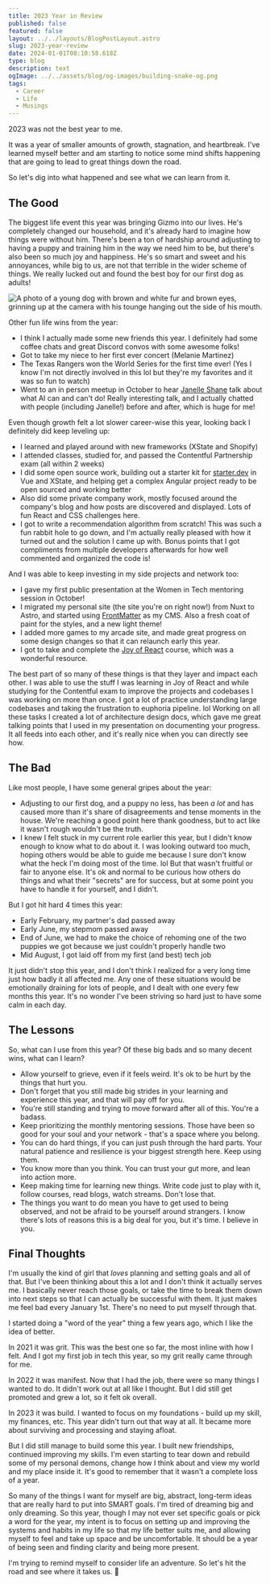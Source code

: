 ```yaml
---
title: 2023 Year in Review
published: false
featured: false
layout: ../../layouts/BlogPostLayout.astro
slug: 2023-year-review
date: 2024-01-01T08:10:58.618Z
type: blog
description: text
ogImage: ../../assets/blog/og-images/building-snake-og.png
tags:
  - Career
  - Life
  - Musings
---
```


2023 was not the best year to me.

It was a year of smaller amounts of growth, stagnation, and heartbreak. I've learned myself better and am starting to notice some mind shifts happening that are going to lead to great things down the road. 

So let's dig into what happened and see what we can learn from it.

## The Good

The biggest life event this year was bringing Gizmo into our lives. He's completely changed our household, and it's already hard to imagine how things were without him. There's been a ton of hardship around adjusting to having a puppy and training him in the way we need him to be, but there's also been so much joy and happiness. He's so smart and sweet and his annoyances, while big to us, are not that terrible in the wider scheme of things. We really lucked out and found the best boy for our first dog as adults!

![A photo of a young dog with brown and white fur and brown eyes, grinning up at the camera with his tounge hanging out the side of his mouth.](../../assets/blog/gizmo.JPG)

Other fun life wins from the year:

- I think I actually made some new friends this year. I definitely had some coffee chats and great Discord convos with some awesome folks! 
- Got to take my niece to her first ever concert (Melanie Martinez)
- The Texas Rangers won the World Series for the first time ever! (Yes I know I'm not directly involved in this lol but they're my favorites and it was so fun to watch)
- Went to an in person meetup in October to hear [Janelle Shane](https://twitter.com/JanelleCShane) talk about what AI can and can't do! Really interesting talk, and I actually chatted with people (including Janelle!) before and after, which is huge for me!

Even though growth felt a lot slower career-wise this year, looking back I definitely did keep leveling up:

- I learned and played around with new frameworks (XState and Shopify)
- I attended classes, studied for, and passed the Contentful Partnership exam (all within 2 weeks)
- I did some open source work, building out a starter kit for [starter.dev](https://starter.dev) in Vue and XState, and helping get a complex Angular project ready to be open sourced and working better
- Also did some private company work, mostly focused around the company's blog and how posts are discovered and displayed. Lots of fun React and CSS challenges here.
- I got to write a recommendation algorithm from scratch! This was such a fun rabbit hole to go down, and I'm actually really pleased with how it turned out and the solution I came up with. Bonus points that I got compliments from multiple developers afterwards for how well commented and organized the code is!

And I was able to keep investing in my side projects and network too:

- I gave my first public presentation at the Women in Tech mentoring session in October!
- I migrated my personal site (the site you're on right now!) from Nuxt to Astro, and started using [FrontMatter](https://frontmatter.codes/) as my CMS. Also a fresh coat of paint for the styles, and a new light theme!
- I added more games to my arcade site, and made great progress on some design changes so that it can relaunch early this year.
- I got to take and complete the [Joy of React](https://www.joyofreact.com/) course, which was a wonderful resource.

The best part of so many of these things is that they layer and impact each other. I was able to use the stuff I was learning in Joy of React and while studying for the Contentful exam to improve the projects and codebases I was working on more than once. I got a lot of practice understanding large codebases and taking the frustration to euphoria pipeline. lol Working on all these tasks I created a lot of architecture design docs, which gave me great talking points that I used in my presentation on documenting your progress. It all feeds into each other, and it's really nice when you can directly see how.

## The Bad 

Like most people, I have some general gripes about the year:

- Adjusting to our first dog, and a puppy no less, has been *a lot* and has caused more than it's share of disagreements and tense moments in the house. We're reaching a good point here thank goodness, but to act like it wasn't rough wouldn't be the truth.
- I knew I felt stuck in my current role earlier this year, but I didn't know enough to know what to do about it. I was looking outward too much, hoping others would be able to guide me because I sure don't know what the heck I'm doing most of the time. lol But that wasn't fruitful or fair to anyone else. It's ok and normal to be curious how others do things and what their "secrets" are for success, but at some point you have to handle it for yourself, and I didn't.

But I got hit hard 4 times this year:

- Early February, my partner's dad passed away
- Early June, my stepmom passed away
- End of June, we had to make the choice of rehoming one of the two puppies we got because we just couldn't properly handle two
- Mid August, I got laid off from my first (and best) tech job

It just didn't stop this year, and I don't think I realized for a very long time just how badly it all affected me. Any one of these situations would be emotionally draining for lots of people, and I dealt with one every few months this year. It's no wonder I've been striving so hard just to have some calm in each day. 

## The Lessons

So, what can I use from this year? Of these big bads and so many decent wins, what can I learn? 

- Allow yourself to grieve, even if it feels weird. It's ok to be hurt by the things that hurt you.
- Don't forget that you still made big strides in your learning and experience this year, and that will pay off for you.
- You're still standing and trying to move forward after all of this. You're a badass. 
- Keep prioritizing the monthly mentoring sessions. Those have been so good for your soul and your network - that's a space where you belong.
- You can do hard things, if you can just push through the hard parts. Your natural patience and resilience is your biggest strength here. Keep using them.
- You know more than you think. You can trust your gut more, and lean into action more.
- Keep making time for learning new things. Write code just to play with it, follow courses, read blogs, watch streams. Don't lose that.
- The things you want to do mean you have to get used to being observed, and not be afraid to be yourself around strangers. I know there's lots of reasons this is a big deal for you, but it's time. I believe in you. 

## Final Thoughts

I'm usually the kind of girl that *loves* planning and setting goals and all of that. But I've been thinking about this a lot and I don't think it actually serves me. I basically never reach those goals, or take the time to break them down into next steps so that I can actually be successful with them. It just makes me feel bad every January 1st. There's no need to put myself through that.

I started doing a "word of the year" thing a few years ago, which I like the idea of better.

In 2021 it was grit. This was the best one so far, the most inline with how I felt. And I got my first job in tech this year, so my grit really came through for me.

In 2022 it was manifest. Now that I had the job, there were so many things I wanted to do. It didn't work out at all like I thought. But I did still get promoted and grew a lot, so it felt ok overall.

In 2023 it was build. I wanted to focus on my foundations - build up my skill, my finances, etc. This year didn't turn out that way at all. It became more about surviving and processing and staying afloat. 

But I did still manage to build some this year. I built new friendships, continued improving my skills. I'm even starting to tear down and rebuild some of my personal demons, change how I think about and view my world and my place inside it. It's good to remember that it wasn't a complete loss of a year.

So many of the things I want for myself are big, abstract, long-term ideas that are really hard to put into SMART goals. I'm tired of dreaming big and only dreaming. So this year, though I may not ever set specific goals or pick a word for the year, my intent is to focus on setting up and improving the systems and habits in my life so that my life better suits me, and allowing myself to feel and take up space and be uncomfortable. It should be a year of being seen and finding clarity and being more present. 

I'm trying to remind myself to consider life an adventure. So let's hit the road and see where it takes us. 💖
